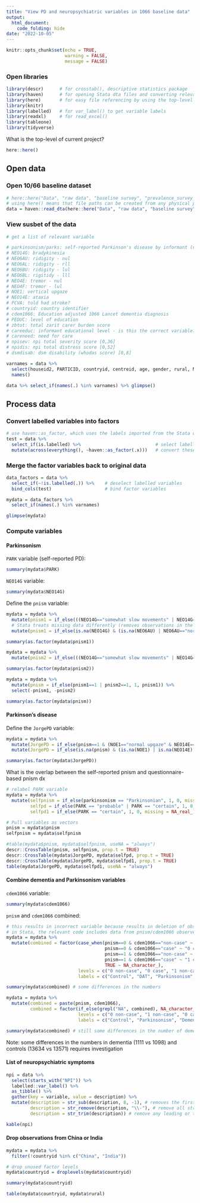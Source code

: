 ```yaml
---
title: "View PD and neuropsychiatric variables in 1066 baseline data"
output: 
  html_document:
    code_folding: hide
date: "2022-10-05"
---
```


```r
knitr::opts_chunk$set(echo = TRUE,
                      warning = FALSE,
                      message = FALSE)
```

### Open libraries

```r
library(descr)      # for crosstab(), descriptive statistics package
library(haven)      # for opening Stata dta files and converting relevant variables into factors as_factor()
library(here)       # for easy file referencing by using the top-level directory of a file project
library(knitr)
library(labelled)   # for var_label() to get variable labels
library(readxl)     # for read_excel()
library(tableone)
library(tidyverse)
```

What is the top-level of current project?

```r
here::here()
```

## Open data

### Open 10/66 baseline dataset

```r
# here::here("Data", "raw data", "baseline survey", "prevalence_survey_data_1_3.dta")
# using here() means that file paths can be created from any physical place as long as fold structure is equivalent
data = haven::read_dta(here::here("Data", "raw data", "baseline survey", "prevalence_survey_data_1_3.dta"))
```

### View susbet of the data

```r
# get a list of relevant variable

# parkinsonism/parks: self-reported Parkinson's disease by informant (no, probable, certain) - missing in most ppl
# NEO14G: bradykinesia
# NEO6AU: ridigity - nul
# NEO6AL: ridigity - rll
# NEO6BU: ridigity - lul
# NEO6BL: rigitidy - lll
# NEO4E: tremor - nul
# NEO4F: tremor - lul
# NOE1: vertical upgaze
# NEO14E: ataxia
# PCVA: told had stroke?
# countryid: country identifier
# cdem1066: Education adjusted 1066 Lancet dementia diagnosis
# PEDUC: level of education
# zbtot: total zarit carer burden score
# careeduc: informant educational level - is this the correct variable?
# careneed: need for care
# npisev: npi total severity score [0,36]
# npidis: npi total distress score [0,52]
# dsmdisab: dsm disability (whodas score) [0,8]

varnames = data %>% 
  select(houseid2, PARTICID, countryid, centreid, age, gender, rural, Nassets, anycare, illnocat, PCVA, cdem1066, PEDUC, zbtot, CAREEDUC, CARENEED, dsmdisab, PARK, parkinsonism, starts_with("NPI"), starts_with("CARER"), starts_with("NEO1"), starts_with("NEO6"), starts_with("NEO4"), starts_with("NOE1")) %>% 
  names()
```

```r
data %>% select_if(names(.) %in% varnames) %>% glimpse()
```

## Process data

### Convert labelled variables into factors

```r
# use haven::as_factor, which uses the labels imported from the Stata data to convert into factor levels
test = data %>% 
  select_if(is.labelled) %>%                            # select labelled variables
  mutate(across(everything(), ~haven::as_factor(.x)))   # convert these into factors
```

### Merge the factor variables back to original data

```r
data_factors = data %>% 
  select_if(~!is.labelled(.)) %>%    # deselect labelled variables
  bind_cols(test)                    # bind factor variables

mydata = data_factors %>% 
  select_if(names(.) %in% varnames)

glimpse(mydata)
```

### Compute variables

#### Parkinsonism

`PARK` variable (self-reported PD):

```r
summary(mydata$PARK)
```

`NEO14G` variable:

```r
summary(mydata$NEO14G)
```

Define the `pnism` variable:

```r
mydata = mydata %>% 
  mutate(pnism1 = if_else(((NEO14G=="somewhat slow movements" | NEO14G=="very slow movements") & (NEO6AU=="slightly increased tone" | NEO6AU=="much increased tone" |NEO6AL=="slightly increased tone" |NEO6AL=="much increased tone" | NEO6BU=="slightly increased tone" |NEO6BU=="much increased tone" | NEO6BL=="slightly increased tone" | NEO6BL=="much increased tone")), 1, 0)) %>%  
  # Stata treats missing data differently (removes observations in the calculation when there is missing data), so the next line of codes does that in R
  mutate(pnism1 = if_else(is.na(NEO14G) & (is.na(NEO6AU) | NEO6AU=="normal tone") & (is.na(NEO6AL) | NEO6AL=="normal tone") & (is.na(NEO6BU) | NEO6BU=="normal tone") & (is.na(NEO6BL) | NEO6BL=="normal tone"), NA_real_, pnism1))

summary(as.factor(mydata$pnism1))
```

```r
mydata = mydata %>% 
  mutate(pnism2 = if_else(((NEO14G=="somewhat slow movements" | NEO14G=="very slow movements") & ((!NEO4E=="no tremor") | (!NEO4F=="no tremor"))), 1, 0))

summary(as.factor(mydata$pnism2))
```

```r
mydata = mydata %>% 
  mutate(pnism = if_else(pnism1==1 | pnism2==1, 1, pnism1)) %>% 
  select(-pnism1, -pnism2)

summary(as.factor(mydata$pnism))
```

#### Parkinson's disease

Define the `JorgePD` variable:

```r
mydata = mydata %>% 
  mutate(JorgePD = if_else(pnism==1 & (NOE1=="normal upgaze" & NEO14E=="normal gait" & PCVA=="no"), 1, 0)) %>% 
  mutate(JorgePD = if_else(is.na(pnism) & (is.na(NOE1) | is.na(NEO14E) | is.na(PCVA)), NA_real_, JorgePD))

summary(as.factor(mydata$JorgePD))
```

What is the overlap between the self-reported pnism and questionnaire-based pnism dx

```r
# relabel PARK variable
mydata = mydata %>% 
  mutate(selfpnism = if_else(parkinsonism == "Parkinsonian", 1, 0, missing = NA_real_),
         selfpd = if_else(PARK == "probable" | PARK == "certain", 1, 0, missing = NA_real_),
         selfpd1 = if_else(PARK == "certain", 1, 0, missing = NA_real_))

# Pull variables as vectors
pnism = mydata$pnism
selfpnism = mydata$selfpnism

#table(mydata$pnism, mydata$selfpnism, useNA = "always")
descr::CrossTable(pnism, selfpnism, prop.t = TRUE)
descr::CrossTable(mydata$JorgePD, mydata$selfpd, prop.t = TRUE)
descr::CrossTable(mydata$JorgePD, mydata$selfpd1, prop.t = TRUE)
table(mydata$JorgePD, mydata$selfpd1, useNA = "always")
```

#### Combine dementia and Parkinsonism variables

`cdem1066` variable:

```r
summary(mydata$cdem1066)
```

`pnism` and `cdem1066` combined:

```r
# this results in incorrect variable because results in deletion of observation with any missing data in psnim and cdem1066, i.e. uses complete case
# in Stata, the relevant code includes data from pnism/cdem1066 observerations even if they are missing data in cdem1066/pnism
mydata = mydata %>% 
  mutate(combined = factor(case_when(pnism==0 & cdem1066=="non-case" ~ "0 non-case",
                                     pnism==0 & cdem1066=="case" ~ "0 case",
                                     pnism==1 & cdem1066=="non-case" ~ "1 non-case",
                                     pnism==1 & cdem1066=="case" ~ "1 case",
                                     TRUE ~ NA_character_),
                           levels = c("0 non-case", "0 case", "1 non-case", "1 case"),
                           labels = c("Control", "DAT", "Parkinsonism", "PPD")))

summary(mydata$combined) # some differences in the numbers
```

```r
mydata = mydata %>% 
  mutate(combined = paste(pnism, cdem1066),
         combined = factor(if_else(grepl("NA", combined), NA_character_, combined),
                           levels = c("0 non-case", "1 non-case", "0 case", "1 case"),
                           labels = c("Control", "Parkinsonism", "Dementia", "Parkinsonism and dementia")))

summary(mydata$combined) # still some differences in the number of dementia (1111 vs 1098) and controls (13634 vs 13571); numbers of parkinsonism and parkinsonism with dementia is same
```

Note: some differences in the numbers in dementia (1111 vs 1098) and controls (13634 vs 13571) requires investigation

#### List of neuropsychiatric symptoms

```r
npi = data %>% 
  select(starts_with("NPI")) %>% 
  labelled::var_label() %>% 
  as_tibble() %>% 
  gather(key = variable, value = description) %>% 
  mutate(description = str_sub(description, 8, -1), # removes the first 7 characters
         description = str_remove(description, "\\-"), # remove all strings after '-'
         description = str_trim(description)) # remove any leading or trailing white spaces

kable(npi)
```

#### Drop observations from China or India

```r
mydata = mydata %>% 
  filter(!countryid %in% c("China", "India"))

# drop unused factor levels
mydata$countryid = droplevels(mydata$countryid)

summary(mydata$countryid)

table(mydata$countryid, mydata$rural)
```
